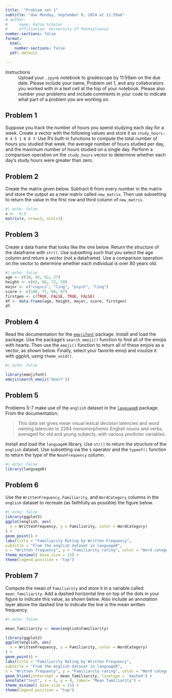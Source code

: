 ```yaml
---
title:  "Problem set 1"
subtitle: "due Monday, September 9, 2024 at 11:59am"
# author: 
#     name: Katie Schuler
#     affiliation: University of Pennsylvania
number-sections: false
format: 
  html: 
    number-sections: false
  pdf: default

---
```


Instructions
: Upload your `.ipynb` notebook to gradescope by 11:59am on the due date. Please include your name, Problem set 1, and any collaborators you worked with in a text cell at the top of your notebook. Please also number your problems and include comments in your code to indicate what part of a problem you are working on.  



## Problem 1

Suppose you track the number of hours you spend studying each day for a week. Create a vector with the following values and store it as `study_hours` : `0 4 5 1 0 0 7`. Use R's built-in functions to compute the total number of hours you studied that week, the average number of hours studied per day, and the maximum number of hours studied on a single day. Perform a comparison operation on the `study_hours` vector to determine whether each day's study hours were greater than zero. 

## Problem 2

Create the matrix given below. Subtract 6 from every number in the matrix and store the output as a new matrix called `new_matrix`. Then use subsetting to return the value in the first row and third column of `new_matrix`. 

```r
#| echo: false
x <- -5:3
matrix(x, nrow=3, ncol=3)

```


## Problem 3

Create a data frame that looks like the one below. Return the structure of the dataframe with `str()`. Use subsetting such that you select the age column and return a *vector* (not a dataframe). Use a comparison operation on the vector to determine whether each individual is over 80 years old. 


```r
#| echo: false
age <- c(30, 45, 81, 27)
height <- c(65, 66, 72, 59)
major <- c("cogsci", "ling", "psych", "ling")
score <- c(100, 75, 88, 97)
firstgen <- c(TRUE, FALSE, TRUE, FALSE)
df <- data.frame(age, height, major, score, firstgen)
df


```

## Problem 4

Read the documentation for the [`emojifont`](https://cran.r-project.org/web/packages/emojifont/vignettes/emojifont.html) package.  Install and load the package. Use the package's `search_emoji()` function to find all of the emojis with hearts. Then use the `emoji()` function to return all of these emjois as a vector, as shown below. Finally, select your favorite emoji and visulize it with ggplot, using `theme_void()`. 

```r
#| echo: false

library(emojifont)
emoji(search_emoji('heart'))

```


## Problem 5

Problems 5-7 make use of the `english` dataset in the [`languageR`](https://cran.r-project.org/web/packages/languageR/languageR.pdf) package. From the documentation:

> This data set gives mean visual lexical decision latencies and word naming latencies to 2284
monomorphemic English nouns and verbs, averaged for old and young subjects, with various predictor variables.

Install and load the `languageR` library. Use `str()` to return the structure of the `english` dataset. Use subsetting via the `$` operator and the `typeof()` function to return the type of the `NounFrequency` column. 

```r
#| echo: false
library(languageR)
```


## Problem 6 

Use the `WrittenFrequency`, `Familiarity`, and `WordCategory` columns in the `english` dataset to recreate (as faithfully as possible) the figure below. 

```r
#| echo: false
library(ggplot2)
ggplot(english, aes(
  x = WrittenFrequency, y = Familiarity, color = WordCategory)
) + 
geom_point() + 
labs(title = "Familiarity Rating by Written Frequency", 
subtitle = "From the english dataset in languageR", 
x = "Written frequency", y = "Familiarity rating", color = "Word category") +
theme_minimal( base_size = 15) +
theme(legend.position = "top")
```

## Problem 7

Compute the mean of `Familiarity` and store it in a variable called `mean_familiarity`. Add a dashed horizontal line on top of the dots in your figure to indicate this value, as shown below. Also include an annotation layer above the dashed line to indicate the line is the mean written frequency. 

```r
#| echo: false

mean_familiarity <- mean(english$Familiarity)

library(ggplot2)
ggplot(english, aes(
  x = WrittenFrequency, y = Familiarity, color = WordCategory)
) + 
geom_point() + 
labs(title = "Familiarity Rating by Written Frequency", 
subtitle = "From the english dataset in languageR", 
x = "Written frequency", y = "Familiarity rating", color = "Word category") +
geom_hline(yintercept = mean_familiarity, linetype = 'dashed') +
annotate("text", x = 1, y = 4, label= "Mean familiarity") + 
theme_minimal( base_size = 15) +
theme(legend.position = "top")
```